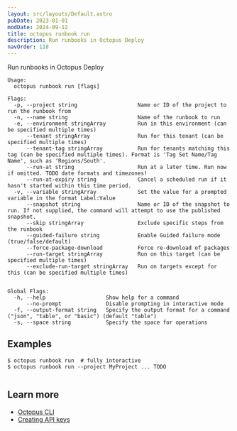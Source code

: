 ```yaml
---
layout: src/layouts/Default.astro
pubDate: 2023-01-01
modDate: 2024-09-12
title: octopus runbook run
description: Run runbooks in Octopus Deploy
navOrder: 118
---
```


Run runbooks in Octopus Deploy

```
Usage:
  octopus runbook run [flags]

Flags:
  -p, --project string                   Name or ID of the project to run the runbook from
  -n, --name string                      Name of the runbook to run
  -e, --environment stringArray          Run in this environment (can be specified multiple times)
      --tenant stringArray               Run for this tenant (can be specified multiple times)
      --tenant-tag stringArray           Run for tenants matching this tag (can be specified multiple times). Format is 'Tag Set Name/Tag Name', such as 'Regions/South'.
      --run-at string                    Run at a later time. Run now if omitted. TODO date formats and timezones!
      --run-at-expiry string             Cancel a scheduled run if it hasn't started within this time period.
  -v, --variable stringArray             Set the value for a prompted variable in the format Label:Value
      --snapshot string                  Name or ID of the snapshot to run. If not supplied, the command will attempt to use the published snapshot.
      --skip stringArray                 Exclude specific steps from the runbook
      --guided-failure string            Enable Guided failure mode (true/false/default)
      --force-package-download           Force re-download of packages
      --run-target stringArray           Run on this target (can be specified multiple times)
      --exclude-run-target stringArray   Run on targets except for this (can be specified multiple times)


Global Flags:
  -h, --help                   Show help for a command
      --no-prompt              Disable prompting in interactive mode
  -f, --output-format string   Specify the output format for a command ("json", "table", or "basic") (default "table")
  -s, --space string           Specify the space for operations

```

## Examples

<SamplesInstance />

```
$ octopus runbook run  # fully interactive
$ octopus runbook run --project MyProject ... TODO


```

## Learn more

- [Octopus CLI](/docs/octopus-rest-api/cli)
- [Creating API keys](/docs/octopus-rest-api/how-to-create-an-api-key)